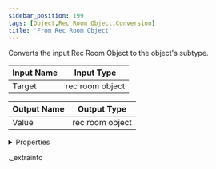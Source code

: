 ```yaml
---
sidebar_position: 199
tags: [Object,Rec Room Object,Conversion]
title: 'From Rec Room Object'
---
```


Converts the input Rec Room Object to the object's subtype.



<IChip uuid="7ff685a6-f59c-4c6c-b559-f343d81ea1d4" />

| Input Name | Input Type |
|-----------|-----------|
| Target | rec room object |

| Output Name | Output Type |
|-----------|-----------|
| Value | rec room object |


<details>
  <summary>Properties</summary>
  <div>
    <div>
    <table>
      <thead>
        <tr>
          <th>Room availability:</th>
          <th>Available everywhere</th>
        </tr>
        <tr>
          <th>Is beta required?</th>
          <th>No</th>
        </tr>
        <tr>
          <th>Is this chip a trolling risk?</th>
          <th>No</th>
        </tr>
        <tr>
          <th>Is this chip a role assignment risk?</th>
          <th>No</th>
        </tr>
        <tr>
          <th>Chip UUID</th>
          <th>7ff685a6-f59c-4c6c-b559-f343d81ea1d4</th>
        </tr>
      </thead>
    </table>
    </div>
  </div>
</details>

._extrainfo